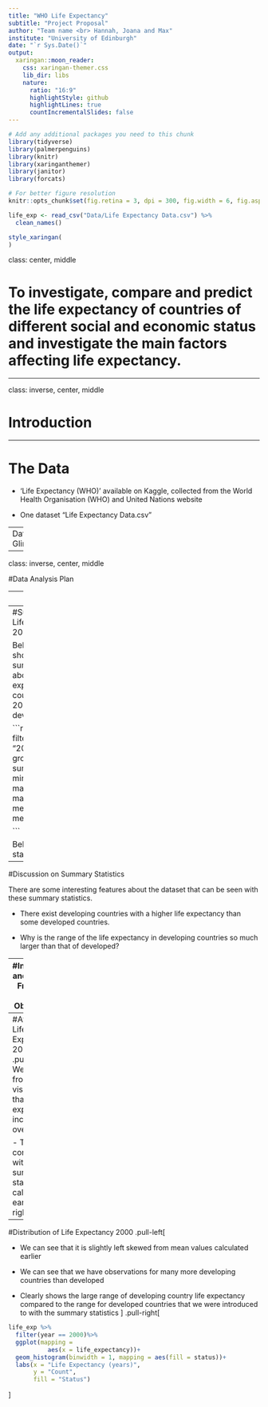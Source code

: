 ```yaml
---
title: "WHO Life Expectancy"
subtitle: "Project Proposal"
author: "Team name <br> Hannah, Joana and Max"
institute: "University of Edinburgh"
date: "`r Sys.Date()`"
output:
  xaringan::moon_reader:
    css: xaringan-themer.css
    lib_dir: libs
    nature:
      ratio: "16:9"
      highlightStyle: github
      highlightLines: true
      countIncrementalSlides: false
---
```


```r
# Add any additional packages you need to this chunk
library(tidyverse)
library(palmerpenguins)
library(knitr)
library(xaringanthemer)
library(janitor)
library(forcats)
```

```r
# For better figure resolution
knitr::opts_chunk$set(fig.retina = 3, dpi = 300, fig.width = 6, fig.asp = 0.618, out.width = "80%")
```

```r
life_exp <- read_csv("Data/Life Expectancy Data.csv") %>%
  clean_names()

```

```r
style_xaringan(
)
```

class: center, middle


# To investigate, compare and predict the life expectancy of countries of different social and economic status and investigate the main factors affecting life expectancy.


---

class: inverse, center, middle

# Introduction

---

# The Data

- 'Life Expectancy (WHO)' available on Kaggle, collected from the World Health Organisation (WHO) and United Nations website

- One dataset "Life Expectancy Data.csv"

---
Data Glimpse
```r
glimpse(life_exp)
```

---

class: inverse, center, middle

#Data Analysis Plan


---
#Variables

The variables we will mostly be using are:

- country
- year
- population
- life_expectancy
- status = Developed or Developing status
- schooling = Number of years of Schooling
- income_composition_of_resources = Human Development Index (index ranging from 0 to 1)
- gdp = Gross Domestic Product per capita (in USD)
- adult_mortality = Adult Mortality Rates (probability of dying between 15 and 60 years per 1000 population)
- infant deaths = Number of Infant Deaths per 1000 population
- bmi = Average Body Mass Index of entire population
- total expendature = General government expenditure on health as a percentage of total government expenditure (%)
- alcohol = Alcohol, recorded per capita (15+) consumption (in litres of pure alcohol)

---
#Summary Statistics - Life expectancy in 2000 and 2015

Below is a table showing some summary statistics about the life expectancy of countries in the year 2000, by their development status

```r
life_exp %>%
  filter(year == "2000")%>%
  group_by(status)%>%
  summarise(min = min(life_expectancy),
            max = max(life_expectancy),
            mean = mean(life_expectancy))


```

Below shows the same statistics but for 2015:
```r
life_exp %>%
  filter(year == "2015")%>%
  group_by(status)%>%
  summarise(min = min(life_expectancy),
            max = max(life_expectancy),
            mean = mean(life_expectancy))
```
There is clearly a large difference in these values, our project will try to discover why.
---
#Discussion on Summary Statistics

There are some interesting features about the dataset that can be seen with these summary statistics.

- There exist developing countries with a higher life expectancy than some developed countries.

- Why is the range of the life expectancy in developing countries so much larger than that of developed?

---
#Investigation and Plot Ideas From These Initial Observations

- Look at how the life expectancy of a particular developed and developing country and see how they change with time - potential reasons for changes or no changes.

- Try to identify which factors have the largest effect on the life expectancy of a country to see if there are any ways for a country to increase it e.g offering a certain vaccination

- Specific investigation into the effect of a high infant mortality on life expectancy as we are predicting this might result in an unusually low value.

- Investigate why certain developing countries actually have a high life expectancy

- Perhaps try to do some sort of prediction for life expectancy given certain values

---
#Afghanistan Life Expectancy 2000-2015
.pull-left[
- We can see from the visualisation that the life expectancy is increasing over time

- This is consistent with the summary statistics calculated earlier.
]
.pull-right[
```r
life_exp %>%
  filter(country == "Afghanistan")%>%
  ggplot(mapping = 
           aes(x = year, 
               y = life_expectancy))+
  geom_line()+
  labs(x = "Year",
       y = "Life Expectancy (years)")
```
]
---
#Distribution of Life Expectancy 2000
.pull-left[

- We can see that it is slightly left skewed from mean values calculated earlier

- We can see that we have observations for many more developing countries than developed

- Clearly shows the large range of developing country life expectancy compared to the range for developed countries that we were introduced to with the summary statistics
]
.pull-right[
```r
life_exp %>%
  filter(year == 2000)%>%
  ggplot(mapping = 
           aes(x = life_expectancy))+
  geom_histogram(binwidth = 1, mapping = aes(fill = status))+
  labs(x = "Life Expectancy (years)",
       y = "Count",
       fill = "Status")
``` 
]

 
